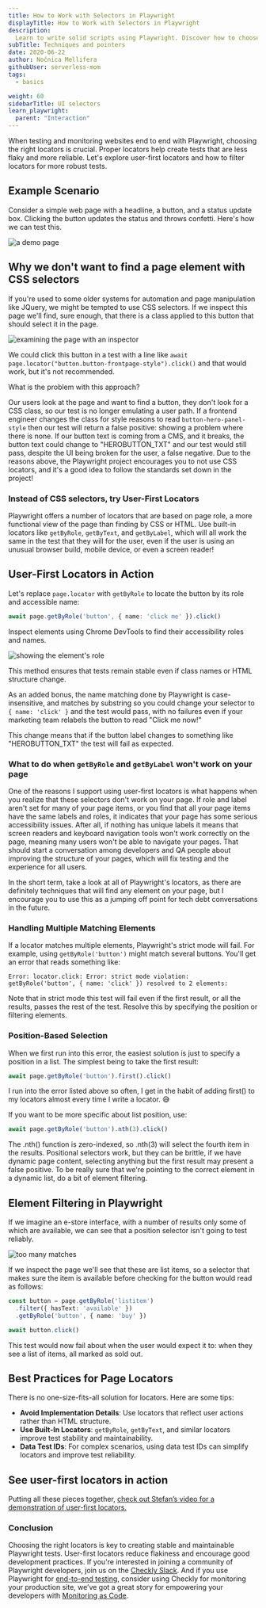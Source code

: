 ```yaml
---
title: How to Work with Selectors in Playwright
displayTitle: How to Work with Selectors in Playwright
description: 
  Learn to write solid scripts using Playwright. Discover how to choose stable selectors and start enhancing your skills today.
subTitle: Techniques and pointers
date: 2020-06-22
author: Nočnica Mellifera
githubUser: serverless-mom
tags:
  - basics

weight: 60
sidebarTitle: UI selectors
learn_playwright:
  parent: "Interaction"
---
```


When testing and monitoring websites end to end with Playwright, choosing the right locators is crucial. Proper locators help create tests that are less flaky and more reliable. Let's explore user-first locators and how to filter locators for more robust tests.

## Example Scenario

Consider a simple web page with a headline, a button, and a status update box. Clicking the button updates the status and throws confetti. Here's how we can test this.

![a demo page](/images/samples/images/user-first1.png)

## Why we don't want to find a page element with CSS selectors
If you're used to some older systems for automation and page manipulation like JQuery, we might be tempted to use CSS selectors. If we inspect this page we'll find, sure enough, that there is a class applied to this button that should select it in the page.

![examining the page with an inspector](/images/samples/images/user-first2.png)

We could click this button in a test with a line like `await page.locator("button.button-frontpage-style").click()` and that would work, but it's not recommended.

What is the problem with this approach?

Our users look at the page and want to find a button, they don't look for a CSS class, so our test is no longer emulating a user path.
If a frontend engineer changes the class for style reasons to read `button-hero-panel-style` then our test will return a false positive: showing a problem where there is none.
If our button text is coming from a CMS, and it breaks, the button text could change to "HEROBUTTON_TXT" and our test would still pass, despite the UI being broken for the user, a false negative.
Due to the reasons above, the Playwright project encourages you to not use CSS locators, and it's a good idea to follow the standards set down in the project!

### Instead of CSS selectors, try User-First Locators
Playwright offers a number of locators that are based on page role, a more functional view of the page than finding by CSS or HTML. Use built-in locators like `getByRole`, `getByText`, and `getByLabel`, which will all work the same in the test that they will for the user, even if the user is using an unusual browser build, mobile device, or even a screen reader!

## User-First Locators in Action
Let's replace `page.locator` with `getByRole` to locate the button by its role and accessible name:

```ts
await page.getByRole('button', { name: 'click me' }).click()
```

Inspect elements using Chrome DevTools to find their accessibility roles and names.

![showing the element's role](/images/samples/images/user-first3.png)

This method ensures that tests remain stable even if class names or HTML structure change.

As an added bonus, the name matching done by Playwright is case-insensitive, and matches by substring so you could change your selector to `{ name: 'click' }` and the test would pass, with no failures even if your marketing team relabels the button to read "Click me now!"

This change means that if the button label changes to something like "HEROBUTTON_TXT" the test will fail as expected.

### What to do when `getByRole` and `getByLabel` won't work on your page

One of the reasons I support using user-first locators is what happens when you realize that these selectors don't work on your page. If role and label aren't set for many of your page items, or you find that all your page items have the same labels and roles, it indicates that your page has some serious accessibility issues. After all, if nothing has unique labels it means that screen readers and keyboard navigation tools won't work correctly on the page, meaning many users won't be able to navigate your pages. That should start a conversation among developers and QA people about improving the structure of your pages, which will fix testing and the experience for all users.

In the short term, take a look at all of Playwright's locators, as there are definitely techniques that will find any element on your page, but I encourage you to use this as a jumping off point for tech debt conversations in the future.

### Handling Multiple Matching Elements
If a locator matches multiple elements, Playwright's strict mode will fail. For example, using `getByRole('button')` might match several buttons. You'll get an error that reads something like:

`Error: locator.click: Error: strict mode violation: getByRole('button', { name: 'click' }) resolved to 2 elements:`


Note that in strict mode this test will fail even if the first result, or all the results, passes the rest of the test. Resolve this by specifying the position or filtering elements.

### Position-Based Selection
When we first run into this error, the easiest solution is just to specify a position in a list. The simplest being to take the first result:

```ts
await page.getByRole('button').first().click()
```

I run into the error listed above so often, I get in the habit of adding first() to my locators almost every time I write a locator. 😅

If you want to be more specific about list position, use:

```ts
await page.getByRole('button').nth(3).click()
```

The .nth() function is zero-indexed, so .nth(3) will select the fourth item in the results. Positional selectors work, but they can be brittle, if we have dynamic page content, selecting anything but the first result may present a false positive. To be really sure that we're pointing to the correct element in a dynamic list, do a bit of element filtering.

## Element Filtering in Playwright
If we imagine an e-store interface, with a number of results only some of which are available, we can see that a position selector isn't going to test reliably.

![too many matches](/images/samples/images/user-first4.png)

If we inspect the page we'll see that these are list items, so a selector that makes sure the item is available before checking for the button would read as follows:

```ts
const button = page.getByRole('listitem')
  .filter({ hasText: 'available' })
  .getByRole('button', { name: 'buy' })

await button.click()
```

This test would now fail about when the user would expect it to: when they see a list of items, all marked as sold out.

## Best Practices for Page Locators

There is no one-size-fits-all solution for locators. Here are some tips:

- **Avoid Implementation Details**: Use locators that reflect user actions rather than HTML structure.
- **Use Built-In Locators**: `getByRole`, `getByText`, and similar locators improve test stability and maintainability.
- **Data Test IDs**: For complex scenarios, using data test IDs can simplify locators and improve test reliability.

## See user-first locators in action

Putting all these pieces together, [check out Stefan’s video for a demonstration of user-first locators.](https://www.youtube.com/watch?v=9RJMNU4eNEc)

### Conclusion

Choosing the right locators is key to creating stable and maintainable Playwright tests. User-first locators reduce flakiness and encourage good development practices. If you're interested in joining a community of Playwright developers, join us on the [Checkly Slack](https://www.checklyhq.com/slack/).  And if you use Playwright for [end-to-end testing](https://www.checklyhq.com/guides/playwright-testing-to-monitoring/), consider using Checkly for monitoring your production site, we’ve got a great story for empowering your developers with [Monitoring as Code](https://www.checklyhq.com/guides/monitoring-as-code/).
